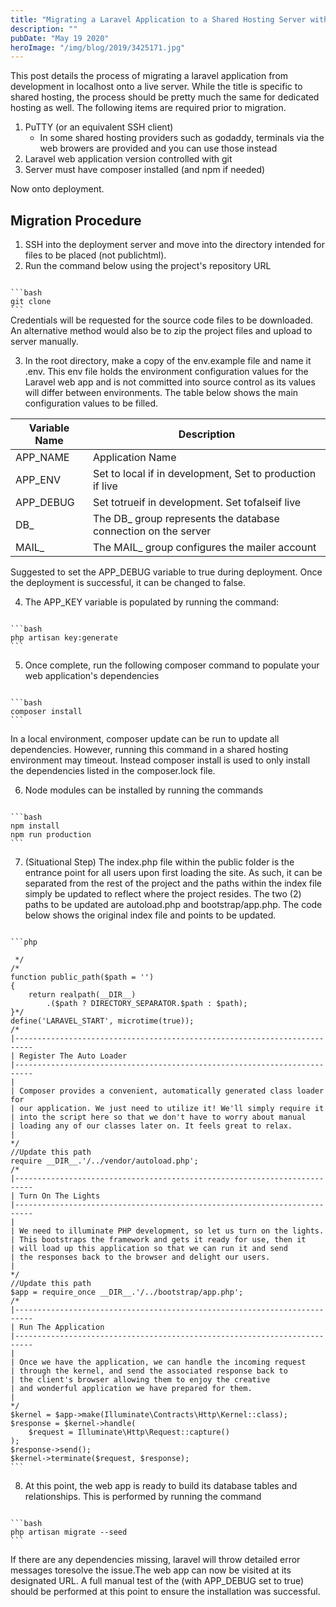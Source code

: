```yaml
---
title: "Migrating a Laravel Application to a Shared Hosting Server with Git"
description: ""
pubDate: "May 19 2020"
heroImage: "/img/blog/2019/3425171.jpg"
---
```



This post details the process of migrating a laravel application from development in localhost onto a live server. While the title is specific to shared hosting, the process should be pretty much the same for dedicated hosting as well. The following items are required prior to migration.

1. PuTTY (or an equivalent SSH client)
    - In some shared hosting providers such as godaddy, terminals via the web browers are provided and you can use those instead
2. Laravel web application version controlled with git
3. Server must have composer installed (and npm if needed)

Now onto deployment.

## Migration Procedure

1. SSH into the deployment server and move into the directory intended for files to be placed (not publichtml).
2. Run the command below using the project's repository URL

<code>
```bash 
git clone
```
</code>
Credentials will be requested for the source code files to be downloaded. An alternative method would also be to zip the project files and upload to server manually.

3. In the root directory, make a copy of the env.example file and name it .env. This env file holds the environment configuration values for the Laravel web app and is not committed into source control as its values will differ between environments. The table below shows the main configuration values to be filled.

| Variable Name | Description |
| --- | --- |
| APP_NAME | Application Name |
| APP_ENV | Set to local if in development, Set to production if live |
| APP_DEBUG | Set totrueif in development. Set tofalseif live |
| DB_ | The DB_ group represents the database connection on the server |
| MAIL_ | The MAIL_ group configures the mailer account |

Suggested to set the APP_DEBUG variable to true during deployment. Once the deployment is successful, it can be changed to false.

4. The APP_KEY variable is populated by running the command:

<code>
```bash 
php artisan key:generate
```
</code>

5. Once complete, run the following composer command to populate your web application's dependencies

<code>
```bash 
composer install
```
</code>

In a local environment, <Highlight>composer update</Highlight> can be run to update all dependencies. However, running this command in a shared hosting environment may timeout. Instead <Highlight>composer install</Highlight>  is used to only install the dependencies listed in the <Highlight>composer.lock</Highlight> file.

6. Node modules can be installed by running the commands

<code>
```bash 
npm install
npm run production
```
</code>

7. (Situational Step) The index.php file within the public folder is the entrance point for all users upon first loading the site. As such, it can be separated from the rest of the project and the paths within the index file simply be updated to reflect where the project resides. The two (2) paths to be updated are autoload.php and bootstrap/app.php. The code below shows the original index file and points to be updated.

<code>
```php 
<!--?php
/**
 * Laravel - A PHP Framework For Web Artisans
 *
 * @package  Laravel
 * @author   Taylor Otwell <taylor@laravel.com-->
 */
/*
function public_path($path = '')
{
    return realpath(__DIR__)
        .($path ? DIRECTORY_SEPARATOR.$path : $path);
}*/
define('LARAVEL_START', microtime(true));
/*
|--------------------------------------------------------------------------
| Register The Auto Loader
|--------------------------------------------------------------------------
|
| Composer provides a convenient, automatically generated class loader for
| our application. We just need to utilize it! We'll simply require it
| into the script here so that we don't have to worry about manual
| loading any of our classes later on. It feels great to relax.
|
*/
//Update this path
require __DIR__.'/../vendor/autoload.php';
/*
|--------------------------------------------------------------------------
| Turn On The Lights
|--------------------------------------------------------------------------
|
| We need to illuminate PHP development, so let us turn on the lights.
| This bootstraps the framework and gets it ready for use, then it
| will load up this application so that we can run it and send
| the responses back to the browser and delight our users.
|
*/
//Update this path
$app = require_once __DIR__.'/../bootstrap/app.php';
/*
|--------------------------------------------------------------------------
| Run The Application
|--------------------------------------------------------------------------
|
| Once we have the application, we can handle the incoming request
| through the kernel, and send the associated response back to
| the client's browser allowing them to enjoy the creative
| and wonderful application we have prepared for them.
|
*/
$kernel = $app->make(Illuminate\Contracts\Http\Kernel::class);
$response = $kernel->handle(
    $request = Illuminate\Http\Request::capture()
);
$response->send();
$kernel->terminate($request, $response);
```
</code>

8. At this point, the web app is ready to build its database tables and relationships. This is performed by running the command

<code>
```bash  
php artisan migrate --seed
```
</code>

If there are any dependencies missing, laravel will throw detailed error messages toresolve the issue.The web app can now be visited at its designated URL. A full manual test of the (with <Highlight>APP_DEBUG</Highlight> set to true) should be performed at this point to ensure the installation was successful.